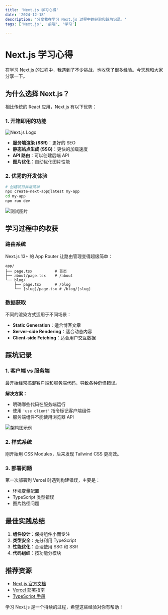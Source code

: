 ```yaml
---
title: 'Next.js 学习心得'
date: '2024-12-18'
description: '分享我在学习 Next.js 过程中的经验和踩坑记录。'
tags: ['Next.js', '前端', '学习']

---
```


# Next.js 学习心得

在学习 Next.js 的过程中，我遇到了不少挑战，也收获了很多经验。今天想和大家分享一下。

## 为什么选择 Next.js？

相比传统的 React 应用，Next.js 有以下优势：

### 1. 开箱即用的功能

![Next.js Logo](https://nextjs.org/static/images/logo.png)

- **服务端渲染 (SSR)**：更好的 SEO
- **静态站点生成 (SSG)**：更快的加载速度
- **API 路由**：可以创建后端 API
- **图片优化**：自动优化图片性能

### 2. 优秀的开发体验

```bash
# 创建项目非常简单
npx create-next-app@latest my-app
cd my-app
npm run dev
```

![测试图片](https://via.placeholder.com/600x400/4F46E5/FFFFFF?text=Click+Me+Test)

## 学习过程中的收获

### 路由系统

Next.js 13+ 的 App Router 让路由管理变得超级简单：

```
app/
├── page.tsx          # 首页
├── about/page.tsx    # /about
└── blog/
    ├── page.tsx      # /blog
    └── [slug]/page.tsx # /blog/[slug]
```

### 数据获取

不同的渲染方式适用于不同场景：

- **Static Generation**：适合博客文章
- **Server-side Rendering**：适合动态内容
- **Client-side Fetching**：适合用户交互数据

## 踩坑记录

### 1. 客户端 vs 服务端

最开始经常搞混客户端和服务端代码，导致各种奇怪错误。

**解决方案：**

- 明确哪些代码在服务端运行
- 使用 `'use client'` 指令标记客户端组件
- 服务端组件不能使用浏览器 API

![架构图示例](https://via.placeholder.com/800x300/EF4444/FFFFFF?text=Next.js+Architecture)

### 2. 样式系统

刚开始用 CSS Modules，后来发现 Tailwind CSS 更高效。

### 3. 部署问题

第一次部署到 Vercel 时遇到构建错误，主要是：

- 环境变量配置
- TypeScript 类型错误
- 图片路径问题

## 最佳实践总结

1. **组件设计**：保持组件小而专注
2. **类型安全**：充分利用 TypeScript
3. **性能优化**：合理使用 SSG 和 SSR
4. **代码组织**：按功能分模块

## 推荐资源

- [Next.js 官方文档](https://nextjs.org/docs)
- [Vercel 部署指南](https://vercel.com/guides)
- [TypeScript 手册](https://www.typescriptlang.org/docs/)

学习 Next.js 是一个持续的过程，希望这些经验对你有帮助！